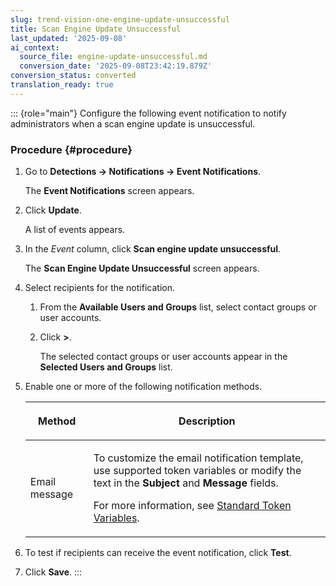 ```yaml
---
slug: trend-vision-one-engine-update-unsuccessful
title: Scan Engine Update Unsuccessful
last_updated: '2025-09-08'
ai_context:
  source_file: engine-update-unsuccessful.md
  conversion_date: '2025-09-08T23:42:19.879Z'
conversion_status: converted
translation_ready: true
---
```


::: {role="main"}
Configure the following event notification to notify administrators when a scan engine update is unsuccessful.

### Procedure {#procedure}

1.  Go to **Detections → Notifications → Event Notifications**.

    The **Event Notifications** screen appears.

2.  Click **Update**.

    A list of events appears.

3.  In the *Event* column, click **Scan engine update unsuccessful**.

    The **Scan Engine Update Unsuccessful** screen appears.

4.  Select recipients for the notification.

    1.  From the **Available Users and Groups** list, select contact groups or user accounts.

    2.  Click **\>**.

        The selected contact groups or user accounts appear in the **Selected Users and Groups** list.

5.  Enable one or more of the following notification methods.

    <table>
    <colgroup>
    <col style="width: 21%" />
    <col style="width: 79%" />
    </colgroup>
    <thead>
    <tr>
    <th><p>Method</p></th>
    <th><p>Description</p></th>
    </tr>
    </thead>
    <tbody>
    <tr>
    <td><p>Email message</p></td>
    <td><p>To customize the email notification template, use supported token variables or modify the text in the <strong>Subject</strong> and <strong>Message</strong> fields.</p>
    <p>For more information, see <a href="trend-vision-one-standard-token-variables">Standard Token Variables</a>.</p></td>
    </tr>
    </tbody>
    </table>

6.  To test if recipients can receive the event notification, click **Test**.

7.  Click **Save**.
:::
